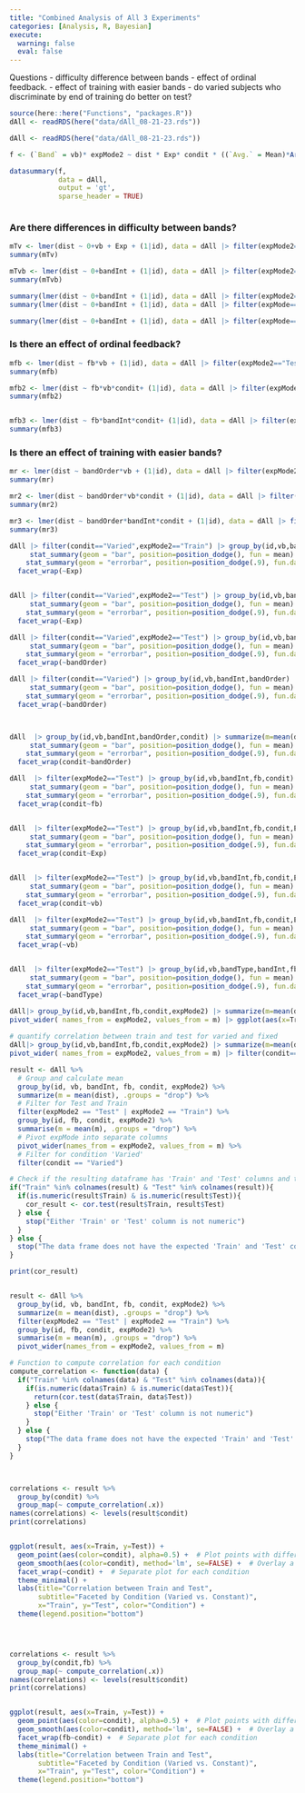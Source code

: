 ```yaml
---
title: "Combined Analysis of All 3 Experiments"
categories: [Analysis, R, Bayesian]
execute: 
  warning: false
  eval: false 
---
```


Questions
    - difficulty difference between bands
    - effect of ordinal feedback. 
    - effect of training with easier bands
    - do varied subjects who discriminate by end of training do better on test?



```r
source(here::here("Functions", "packages.R"))
dAll <- readRDS(here("data/dAll_08-21-23.rds"))


```

```r
dAll <- readRDS(here("data/dAll_08-21-23.rds"))

f <- (`Band` = vb)* expMode2 ~ dist * Exp* condit * ((`Avg.` = Mean)*Arguments(fmt='%.0f') )

datasummary(f,
            data = dAll,
            output = 'gt',
            sparse_header = TRUE) 



```


### Are there differences in difficulty between bands?

```r
mTv <- lmer(dist ~ 0+vb + Exp + (1|id), data = dAll |> filter(expMode2=="Train",condit=="Varied"))
summary(mTv)

mTvb <- lmer(dist ~ 0+bandInt + (1|id), data = dAll |> filter(expMode2=="Train",condit=="Varied"))
summary(mTvb)

summary(lmer(dist ~ 0+bandInt + (1|id), data = dAll |> filter(expMode2=="Train")))
summary(lmer(dist ~ 0+bandInt + (1|id), data = dAll |> filter(expMode=="test-feedback")))

summary(lmer(dist ~ 0+bandInt + (1|id), data = dAll |> filter(expMode=="test-train-nf")))

```



### Is there an effect of ordinal feedback?

```r
mfb <- lmer(dist ~ fb*vb + (1|id), data = dAll |> filter(expMode2=="Test"))
summary(mfb)

mfb2 <- lmer(dist ~ fb*vb*condit+ (1|id), data = dAll |> filter(expMode2=="Test"))
summary(mfb2)


mfb3 <- lmer(dist ~ fb*bandInt*condit+ (1|id), data = dAll |> filter(expMode2=="Test"))
summary(mfb3)

```




### Is there an effect of training with easier bands?

```r

mr <- lmer(dist ~ bandOrder*vb + (1|id), data = dAll |> filter(expMode2=="Test"))
summary(mr)

mr2 <- lmer(dist ~ bandOrder*vb*condit + (1|id), data = dAll |> filter(expMode2=="Test"))
summary(mr2)

mr3 <- lmer(dist ~ bandOrder*bandInt*condit + (1|id), data = dAll |> filter(expMode2=="Test"))
summary(mr3)

```




```r

dAll |> filter(condit=="Varied",expMode2=="Train") |> group_by(id,vb,bandInt,Exp) |> summarize(m=mean(dist)) |> ggplot(aes(x=vb,y=m,fill=vb)) + 
     stat_summary(geom = "bar", position=position_dodge(), fun = mean) +
    stat_summary(geom = "errorbar", position=position_dodge(.9), fun.data = mean_se, width = .4) +
  facet_wrap(~Exp) 


dAll |> filter(condit=="Varied",expMode2=="Test") |> group_by(id,vb,bandInt,Exp) |> summarize(m=mean(dist)) |> ggplot(aes(x=vb,y=m,fill=vb)) + 
     stat_summary(geom = "bar", position=position_dodge(), fun = mean) +
    stat_summary(geom = "errorbar", position=position_dodge(.9), fun.data = mean_se, width = .4) +
  facet_wrap(~Exp) 

dAll |> filter(condit=="Varied",expMode2=="Test") |> group_by(id,vb,bandInt,bandOrder) |> summarize(m=mean(dist)) |> ggplot(aes(x=vb,y=m,fill=vb)) + 
     stat_summary(geom = "bar", position=position_dodge(), fun = mean) +
    stat_summary(geom = "errorbar", position=position_dodge(.9), fun.data = mean_se, width = .4) +
  facet_wrap(~bandOrder) 

dAll |> filter(condit=="Varied") |> group_by(id,vb,bandInt,bandOrder) |> summarize(m=mean(dist)) |> ggplot(aes(x=vb,y=m,fill=vb)) + 
     stat_summary(geom = "bar", position=position_dodge(), fun = mean) +
    stat_summary(geom = "errorbar", position=position_dodge(.9), fun.data = mean_se, width = .4) +
  facet_wrap(~bandOrder) 



dAll  |> group_by(id,vb,bandInt,bandOrder,condit) |> summarize(m=mean(dist)) |> ggplot(aes(x=vb,y=m,fill=vb)) + 
     stat_summary(geom = "bar", position=position_dodge(), fun = mean) +
    stat_summary(geom = "errorbar", position=position_dodge(.9), fun.data = mean_se, width = .4) +
  facet_wrap(condit~bandOrder) 
```



```r


dAll  |> filter(expMode2=="Test") |> group_by(id,vb,bandInt,fb,condit) |> summarize(m=mean(dist)) |> ggplot(aes(x=vb,y=m,fill=vb)) + 
     stat_summary(geom = "bar", position=position_dodge(), fun = mean) +
    stat_summary(geom = "errorbar", position=position_dodge(.9), fun.data = mean_se, width = .4) +
  facet_wrap(condit~fb) 


dAll  |> filter(expMode2=="Test") |> group_by(id,vb,bandInt,fb,condit,Exp) |> summarize(m=mean(dist)) |> ggplot(aes(x=vb,y=m,fill=vb)) + 
     stat_summary(geom = "bar", position=position_dodge(), fun = mean) +
    stat_summary(geom = "errorbar", position=position_dodge(.9), fun.data = mean_se, width = .4) +
  facet_wrap(condit~Exp) 


dAll  |> filter(expMode2=="Test") |> group_by(id,vb,bandInt,fb,condit,Exp) |> summarize(m=mean(dist)) |> ggplot(aes(x=Exp,y=m,fill=Exp)) + 
     stat_summary(geom = "bar", position=position_dodge(), fun = mean) +
    stat_summary(geom = "errorbar", position=position_dodge(.9), fun.data = mean_se, width = .4) +
  facet_wrap(condit~vb) 

dAll  |> filter(expMode2=="Test") |> group_by(id,vb,bandInt,fb,condit,Exp) |> summarize(m=mean(dist)) |> ggplot(aes(x=Exp,y=m,fill=condit)) + 
     stat_summary(geom = "bar", position=position_dodge(), fun = mean) +
    stat_summary(geom = "errorbar", position=position_dodge(.9), fun.data = mean_se, width = .4) +
  facet_wrap(~vb)


dAll  |> filter(expMode2=="Test") |> group_by(id,vb,bandType,bandInt,fb,condit,Exp) |> summarize(m=mean(dist)) |> ggplot(aes(x=Exp,y=m,fill=condit)) + 
     stat_summary(geom = "bar", position=position_dodge(), fun = mean) +
    stat_summary(geom = "errorbar", position=position_dodge(.9), fun.data = mean_se, width = .4) +
  facet_wrap(~bandType)
```



```r

dAll|> group_by(id,vb,bandInt,fb,condit,expMode2) |> summarize(m=mean(dist)) |> filter(expMode2=="Test" | expMode2=="Train") |> group_by(id,fb,condit,expMode2) |> summarise(m=mean(m)) |> # pivot expMode into separate columns
pivot_wider( names_from = expMode2, values_from = m) |> ggplot(aes(x=Train,y=Test,fill=condit)) + geom_point() + geom_abline(intercept = 0, slope = 1) + facet_wrap(~fb)
  
# quantify correlation between train and test for varied and fixed
dAll|> group_by(id,vb,bandInt,fb,condit,expMode2) |> summarize(m=mean(dist)) |> filter(expMode2=="Test" | expMode2=="Train") |> group_by(id,fb,condit,expMode2) |> summarise(m=mean(m)) |> # pivot expMode into separate columns
pivot_wider( names_from = expMode2, values_from = m) |> filter(condit=="Varied") %>%cor.test(~Train+Test)

result <- dAll %>% 
  # Group and calculate mean
  group_by(id, vb, bandInt, fb, condit, expMode2) %>% 
  summarize(m = mean(dist), .groups = "drop") %>% 
  # Filter for Test and Train
  filter(expMode2 == "Test" | expMode2 == "Train") %>% 
  group_by(id, fb, condit, expMode2) %>% 
  summarise(m = mean(m), .groups = "drop") %>% 
  # Pivot expMode into separate columns
  pivot_wider(names_from = expMode2, values_from = m) %>% 
  # Filter for condition 'Varied'
  filter(condit == "Varied")

# Check if the resulting dataframe has 'Train' and 'Test' columns and they are numeric
if("Train" %in% colnames(result) & "Test" %in% colnames(result)){
  if(is.numeric(result$Train) & is.numeric(result$Test)){
    cor_result <- cor.test(result$Train, result$Test)
  } else {
    stop("Either 'Train' or 'Test' column is not numeric")
  }
} else {
  stop("The data frame does not have the expected 'Train' and 'Test' columns")
}

print(cor_result)


result <- dAll %>% 
  group_by(id, vb, bandInt, fb, condit, expMode2) %>% 
  summarize(m = mean(dist), .groups = "drop") %>% 
  filter(expMode2 == "Test" | expMode2 == "Train") %>% 
  group_by(id, fb, condit, expMode2) %>% 
  summarise(m = mean(m), .groups = "drop") %>% 
  pivot_wider(names_from = expMode2, values_from = m)

# Function to compute correlation for each condition
compute_correlation <- function(data) {
  if("Train" %in% colnames(data) & "Test" %in% colnames(data)){
    if(is.numeric(data$Train) & is.numeric(data$Test)){
      return(cor.test(data$Train, data$Test))
    } else {
      stop("Either 'Train' or 'Test' column is not numeric")
    }
  } else {
    stop("The data frame does not have the expected 'Train' and 'Test' columns")
  }
}



correlations <- result %>%
  group_by(condit) %>%
  group_map(~ compute_correlation(.x))
names(correlations) <- levels(result$condit)
print(correlations)


ggplot(result, aes(x=Train, y=Test)) + 
  geom_point(aes(color=condit), alpha=0.5) +  # Plot points with different colors based on condition
  geom_smooth(aes(color=condit), method='lm', se=FALSE) +  # Overlay a regression line
  facet_wrap(~condit) +  # Separate plot for each condition
  theme_minimal() + 
  labs(title="Correlation between Train and Test",
       subtitle="Faceted by Condition (Varied vs. Constant)",
       x="Train", y="Test", color="Condition") + 
  theme(legend.position="bottom")




correlations <- result %>%
  group_by(condit,fb) %>%
  group_map(~ compute_correlation(.x))
names(correlations) <- levels(result$condit)
print(correlations)


ggplot(result, aes(x=Train, y=Test)) + 
  geom_point(aes(color=condit), alpha=0.5) +  # Plot points with different colors based on condition
  geom_smooth(aes(color=condit), method='lm', se=FALSE) +  # Overlay a regression line
  facet_wrap(fb~condit) +  # Separate plot for each condition
  theme_minimal() + 
  labs(title="Correlation between Train and Test",
       subtitle="Faceted by Condition (Varied vs. Constant)",
       x="Train", y="Test", color="Condition") + 
  theme(legend.position="bottom")




```

